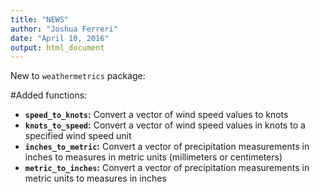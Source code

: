 ```yaml
---
title: "NEWS"
author: "Joshua Ferreri"
date: "April 10, 2016"
output: html_document
---
```


New to `weathermetrics` package:

#Added functions:

- **`speed_to_knots`:** Convert a vector of wind speed values to knots
- **`knots_to_speed`:** Convert a vector of wind speed values in knots to a specified wind speed unit
- **`inches_to_metric`:** Convert a vector of precipitation measurements in inches to measures in metric units (millimeters or centimeters)
- **`metric_to_inches`:** Convert a vector of precipitation measurements in metric units to measures in inches

